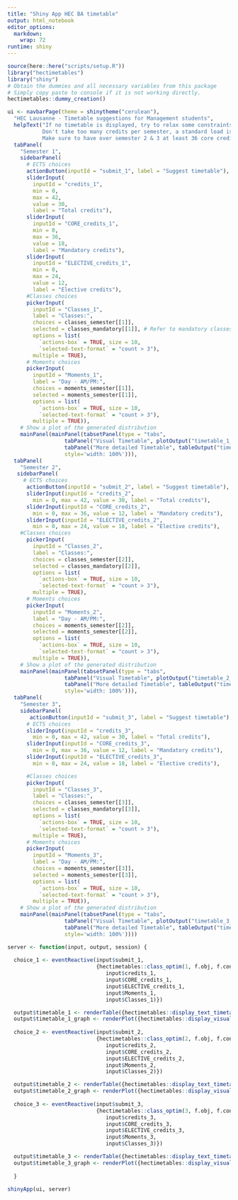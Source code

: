 ```yaml
---
title: "Shiny App HEC BA timetable"
output: html_notebook
editor_options: 
  markdown: 
    wrap: 72
runtime: shiny
---
```


```r
source(here::here("scripts/setup.R"))
library("hectimetables")
library("shiny")
# Obtain the dummies and all necessary variables from this package
# Simply copy paste to console if it is not working directly. 
hectimetables::dummy_creation()

ui <- navbarPage(theme = shinytheme("cerulean"),
  "HEC Lausanne - Timetable suggestions for Management students",
  helpText("If no timetable is displayed, try to relax some constraints.
           Don't take too many credits per semester, a standard load is 30.
           Make sure to have over semester 2 & 3 at least 36 core credits."),
  tabPanel(
    "Semester 1",
    sidebarPanel(
      # ECTS choices
      actionButton(inputId = "submit_1", label = "Suggest timetable"),
      sliderInput(
        inputId = "credits_1",
        min = 0,
        max = 42,
        value = 30,
        label = "Total credits"),
      sliderInput(
        inputId = "CORE_credits_1",
        min = 0,
        max = 36,
        value = 18,
        label = "Mandatory credits"),
      sliderInput(
        inputId = "ELECTIVE_credits_1",
        min = 0,
        max = 24,
        value = 12,
        label = "Elective credits"),
      #Classes choices
      pickerInput(
        inputId = "Classes_1",
        label = "Classes:",
        choices = classes_semester[[1]],
        selected = classes_mandatory[[1]], # Refer to mandatory classes
        options = list(
          `actions-box` = TRUE, size = 10,
          `selected-text-format` = "count > 3"),
        multiple = TRUE),
      # Moments choices
      pickerInput(
        inputId = "Moments_1",
        label = "Day - AM/PM:",
        choices = moments_semester[[1]],
        selected = moments_semester[[1]],
        options = list(
          `actions-box` = TRUE, size = 10,
          `selected-text-format` = "count > 3"),
        multiple = TRUE)),
    # Show a plot of the generated distribution
    mainPanel(mainPanel(tabsetPanel(type = "tabs",
                  tabPanel("Visual Timetable", plotOutput("timetable_1_graph")),
                  tabPanel("More detailed Timetable", tableOutput("timetable_1"))), 
                  style='width: 100%'))),
  tabPanel(
    "Semester 2",
   sidebarPanel(
     # ECTS choices
      actionButton(inputId = "submit_2", label = "Suggest timetable"),
      sliderInput(inputId = "credits_2",
        min = 0, max = 42, value = 30, label = "Total credits"),
      sliderInput(inputId = "CORE_credits_2",
        min = 0, max = 36, value = 12, label = "Mandatory credits"),
      sliderInput(inputId = "ELECTIVE_credits_2",
        min = 0, max = 24, value = 18, label = "Elective credits"),
    #Classes choices
      pickerInput(
        inputId = "Classes_2",
        label = "Classes:",
        choices = classes_semester[[2]],
        selected = classes_mandatory[[2]],
        options = list(
          `actions-box` = TRUE, size = 10,
          `selected-text-format` = "count > 3"),
        multiple = TRUE),
      # Moments choices
      pickerInput(
        inputId = "Moments_2",
        label = "Day - AM/PM:",
        choices = moments_semester[[2]],
        selected = moments_semester[[2]],
        options = list(
          `actions-box` = TRUE, size = 10,
          `selected-text-format` = "count > 3"),
        multiple = TRUE)),
    # Show a plot of the generated distribution
    mainPanel(mainPanel(tabsetPanel(type = "tabs",
                  tabPanel("Visual Timetable", plotOutput("timetable_2_graph")),
                  tabPanel("More detailed Timetable", tableOutput("timetable_2"))), 
                  style='width: 100%'))),
  tabPanel(
    "Semester 3",
    sidebarPanel(
       actionButton(inputId = "submit_3", label = "Suggest timetable"),
      # ECTS choices
      sliderInput(inputId = "credits_3",
        min = 0, max = 42, value = 30, label = "Total credits"),
      sliderInput(inputId = "CORE_credits_3",
        min = 0, max = 36, value = 12, label = "Mandatory credits"),
      sliderInput(inputId = "ELECTIVE_credits_3",
        min = 0, max = 24, value = 18, label = "Elective credits"),

      #Classes choices
      pickerInput(
        inputId = "Classes_3",
        label = "Classes:",
        choices = classes_semester[[3]],
        selected = classes_mandatory[[3]],
        options = list(
          `actions-box` = TRUE, size = 10,
          `selected-text-format` = "count > 3"),
        multiple = TRUE),
      # Moments choices
      pickerInput(
        inputId = "Moments_3",
        label = "Day - AM/PM:",
        choices = moments_semester[[3]],
        selected = moments_semester[[3]],
        options = list(
          `actions-box` = TRUE, size = 10,
          `selected-text-format` = "count > 3"),
        multiple = TRUE)),
    # Show a plot of the generated distribution
    mainPanel(mainPanel(tabsetPanel(type = "tabs",
                  tabPanel("Visual Timetable", plotOutput("timetable_3_graph")),
                  tabPanel("More detailed Timetable", tableOutput("timetable_3"))), 
                  style='width: 100%'))))
```

```r
server <- function(input, output, session) {
  
  choice_1 <- eventReactive(input$submit_1, 
                            {hectimetables::class_optim(1, f.obj, f.con, f.dir,
                               input$credits_1, 
                               input$CORE_credits_1,
                               input$ELECTIVE_credits_1, 
                               input$Moments_1, 
                               input$Classes_1)})

  output$timetable_1 <- renderTable({hectimetables::display_text_timetable(1, choice_1() )})
  output$timetable_1_graph <- renderPlot({hectimetables::display_visual_timetable(1, choice_1() )})
  
  choice_2 <- eventReactive(input$submit_2, 
                            {hectimetables::class_optim(2, f.obj, f.con, f.dir,
                               input$credits_2, 
                               input$CORE_credits_2,
                               input$ELECTIVE_credits_2, 
                               input$Moments_2, 
                               input$Classes_2)})

  output$timetable_2 <- renderTable({hectimetables::display_text_timetable(2, choice_2() )})
  output$timetable_2_graph <- renderPlot({hectimetables::display_visual_timetable(2, choice_2() )})
  
  choice_3 <- eventReactive(input$submit_3, 
                            {hectimetables::class_optim(3, f.obj, f.con, f.dir,
                               input$credits_3, 
                               input$CORE_credits_3, 
                               input$ELECTIVE_credits_3, 
                               input$Moments_3, 
                               input$Classes_3)})

  output$timetable_3 <- renderTable({hectimetables::display_text_timetable(3, choice_3() )})
  output$timetable_3_graph <- renderPlot({hectimetables::display_visual_timetable(3, choice_3() )})
  
  }
```

```r
shinyApp(ui, server)
```
